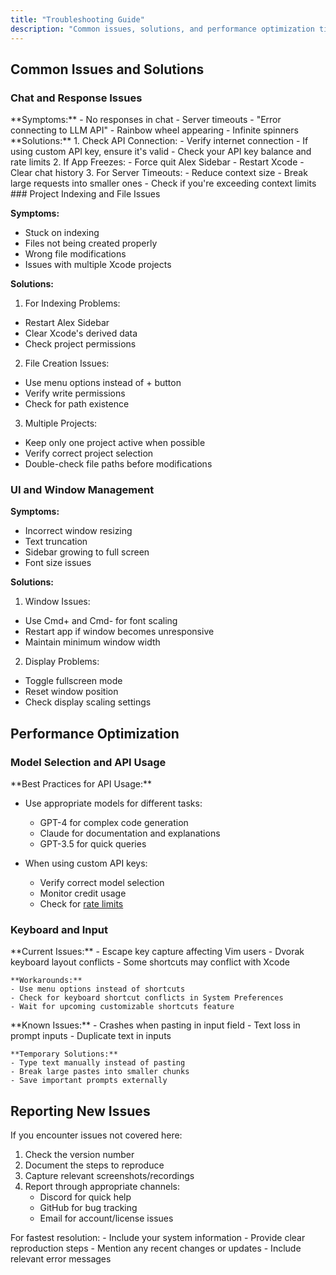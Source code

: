 ```yaml
---
title: "Troubleshooting Guide"
description: "Common issues, solutions, and performance optimization tips for Alex Sidebar"
---
```


## Common Issues and Solutions

### Chat and Response Issues

<AccordionGroup>
  <Accordion title="Chat Response and Connection Problems">
    **Symptoms:** - No responses in chat - Server timeouts - "Error connecting
    to LLM API" - Rainbow wheel appearing - Infinite spinners **Solutions:** 1.
    Check API Connection: - Verify internet connection - If using custom API
    key, ensure it's valid - Check your API key balance and rate limits 2.
    If App Freezes: - Force quit Alex Sidebar - Restart Xcode - Clear chat
    history 3. For Server Timeouts: - Reduce context size - Break large requests
    into smaller ones - Check if you're exceeding context limits
  </Accordion>
</AccordionGroup>
### Project Indexing and File Issues

**Symptoms:**

- Stuck on indexing
- Files not being created properly
- Wrong file modifications
- Issues with multiple Xcode projects

**Solutions:**

1. For Indexing Problems:

- Restart Alex Sidebar
- Clear Xcode's derived data
- Check project permissions

2. File Creation Issues:

- Use menu options instead of + button
- Verify write permissions
- Check for path existence

3. Multiple Projects:

- Keep only one project active when possible
- Verify correct project selection
- Double-check file paths before modifications

### UI and Window Management

**Symptoms:**

- Incorrect window resizing
- Text truncation
- Sidebar growing to full screen
- Font size issues

**Solutions:**

1. Window Issues:

- Use Cmd+ and Cmd- for font scaling
- Restart app if window becomes unresponsive
- Maintain minimum window width

2. Display Problems:

- Toggle fullscreen mode
- Reset window position
- Check display scaling settings

## Performance Optimization

### Model Selection and API Usage

<Note>
**Best Practices for API Usage:**

- Use appropriate models for different tasks:

  - GPT-4 for complex code generation
  - Claude for documentation and explanations
  - GPT-3.5 for quick queries

- When using custom API keys:

  - Verify correct model selection
  - Monitor credit usage
  - Check for [rate limits](/support/rate-limits)

</Note>

### Keyboard and Input

<AccordionGroup>
  <Accordion title="Keyboard Shortcuts">
    **Current Issues:**
    - Escape key capture affecting Vim users
    - Dvorak keyboard layout conflicts
    - Some shortcuts may conflict with Xcode
    
    **Workarounds:**
    - Use menu options instead of shortcuts
    - Check for keyboard shortcut conflicts in System Preferences
    - Wait for upcoming customizable shortcuts feature
  </Accordion>

  <Accordion title="Input and Paste Operations">
    **Known Issues:**
    - Crashes when pasting in input field
    - Text loss in prompt inputs
    - Duplicate text in inputs
    
    **Temporary Solutions:**
    - Type text manually instead of pasting
    - Break large pastes into smaller chunks
    - Save important prompts externally
  </Accordion>
</AccordionGroup>

## Reporting New Issues

If you encounter issues not covered here:

1. Check the version number
2. Document the steps to reproduce
3. Capture relevant screenshots/recordings
4. Report through appropriate channels:
   - Discord for quick help
   - GitHub for bug tracking
   - Email for account/license issues

<Note>
  For fastest resolution: - Include your system information - Provide clear
  reproduction steps - Mention any recent changes or updates - Include relevant
  error messages

</Note>

